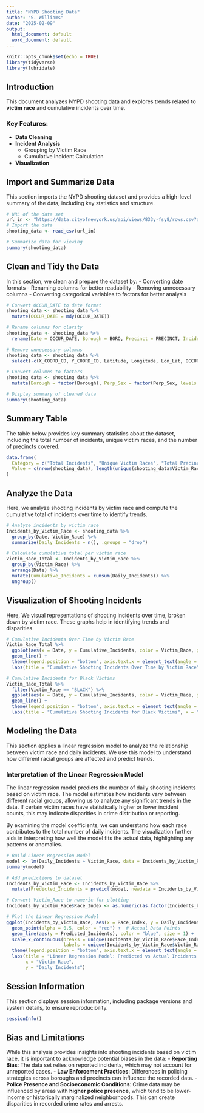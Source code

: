 ---
title: "NYPD Shooting Data"
author: "S. Williams"
date: "2025-02-09"
output:
  html_document: default
  word_document: default
---

```{r setup, include=FALSE}
knitr::opts_chunk$set(echo = TRUE)
library(tidyverse)
library(lubridate)
```

## Introduction
This document analyzes NYPD shooting data and explores trends related to **victim race** and cumulative incidents over time.

### Key Features:
- **Data Cleaning**
- **Incident Analysis**
  - Grouping by Victim Race
  - Cumulative Incident Calculation
- **Visualization**

## Import and Summarize Data

This section imports the NYPD shooting dataset and provides a high-level summary of the data, including key statistics and structure.

```{r import_data, echo=FALSE}
# URL of the data set
url_in <- "https://data.cityofnewyork.us/api/views/833y-fsy8/rows.csv?accessType=DOWNLOAD"
# Import the data
shooting_data <- read_csv(url_in)

# Summarize data for viewing
summary(shooting_data)
```

## Clean and Tidy the Data

In this section, we clean and prepare the dataset by:
- Converting date formats
- Renaming columns for better readability
- Removing unnecessary columns
- Converting categorical variables to factors for better analysis

```{r cleaning_data, echo=FALSE}
# Convert OCCUR_DATE to date format
shooting_data <- shooting_data %>%
  mutate(OCCUR_DATE = mdy(OCCUR_DATE))

# Rename columns for clarity
shooting_data <- shooting_data %>%
  rename(Date = OCCUR_DATE, Borough = BORO, Precinct = PRECINCT, Incident_Key = INCIDENT_KEY, Perp_Age = PERP_AGE_GROUP, Perp_Sex = PERP_SEX, Perp_Race = PERP_RACE, Victim_Age = VIC_AGE_GROUP, Victim_Sex = VIC_SEX, Victim_Race = VIC_RACE)

# Remove unnecessary columns
shooting_data <- shooting_data %>%
  select(-c(X_COORD_CD, Y_COORD_CD, Latitude, Longitude, Lon_Lat, OCCUR_TIME))

# Convert columns to factors
shooting_data <- shooting_data %>%
  mutate(Borough = factor(Borough), Perp_Sex = factor(Perp_Sex, levels = c("M", "F", "U")), Victim_Sex = factor(Victim_Sex, levels = c("M", "F", "U")), Perp_Race = factor(Perp_Race), Victim_Race = factor(Victim_Race), Precinct = factor(Precinct))

# Display summary of cleaned data
summary(shooting_data)
```

## Summary Table

The table below provides key summary statistics about the dataset, including the total number of incidents, unique victim races, and the number of precincts covered.
```{r summary-table, echo=FALSE}
data.frame(
  Category = c("Total Incidents", "Unique Victim Races", "Total Precincts"),
  Value = c(nrow(shooting_data), length(unique(shooting_data$Victim_Race)), length(unique(shooting_data$Precinct)))
)
```

## Analyze the Data

Here, we analyze shooting incidents by victim race and compute the cumulative total of incidents over time to identify trends.

```{r data_analysis, echo=FALSE}
# Analyze incidents by victim race
Incidents_by_Victim_Race <- shooting_data %>%
  group_by(Date, Victim_Race) %>%
  summarize(Daily_Incidents = n(), .groups = "drop")

# Calculate cumulative total per victim race
Victim_Race_Total <- Incidents_by_Victim_Race %>%
  group_by(Victim_Race) %>%
  arrange(Date) %>%
  mutate(Cumulative_Incidents = cumsum(Daily_Incidents)) %>%
  ungroup()
```

## Visualization of Shooting Incidents

Here, We visual representations of shooting incidents over time, broken down by victim race. These graphs help in identifying trends and disparities.

```{r visualization}
# Cumulative Incidents Over Time by Victim Race
Victim_Race_Total %>%
  ggplot(aes(x = Date, y = Cumulative_Incidents, color = Victim_Race, group = Victim_Race)) +    
  geom_line() +
  theme(legend.position = "bottom", axis.text.x = element_text(angle = 90)) +
  labs(title = "Cumulative Shooting Incidents Over Time by Victim Race", x = "Date", y = "Cumulative Incidents")
```

```{r black_victim_visualization}
# Cumulative Incidents for Black Victims
Victim_Race_Total %>%
  filter(Victim_Race == "BLACK") %>%
  ggplot(aes(x = Date, y = Cumulative_Incidents, color = Victim_Race, group = Victim_Race)) +    
  geom_line() +
  theme(legend.position = "bottom", axis.text.x = element_text(angle = 90)) +
  labs(title = "Cumulative Shooting Incidents for Black Victims", x = "Date", y = "Cumulative Incidents")
```

## Modeling the Data

This section applies a linear regression model to analyze the relationship between victim race and daily incidents. We use this model to understand how different racial groups are affected and predict trends.

### Interpretation of the Linear Regression Model
The linear regression model predicts the number of daily shooting incidents based on victim race. The model estimates how incidents vary between different racial groups, allowing us to analyze any significant trends in the data. If certain victim races have statistically higher or lower incident counts, this may indicate disparities in crime distribution or reporting.

By examining the model coefficients, we can understand how each race contributes to the total number of daily incidents. The visualization further aids in interpreting how well the model fits the actual data, highlighting any patterns or anomalies.

```{r data_modeling}
# Build Linear Regression Model
model <- lm(Daily_Incidents ~ Victim_Race, data = Incidents_by_Victim_Race)
summary(model)
```

```{r regression_plot}
# Add predictions to dataset
Incidents_by_Victim_Race <- Incidents_by_Victim_Race %>%
  mutate(Predicted_Incidents = predict(model, newdata = Incidents_by_Victim_Race))

# Convert Victim_Race to numeric for plotting
Incidents_by_Victim_Race$Race_Index <- as.numeric(as.factor(Incidents_by_Victim_Race$Victim_Race))

# Plot the Linear Regression Model
ggplot(Incidents_by_Victim_Race, aes(x = Race_Index, y = Daily_Incidents)) +
  geom_point(alpha = 0.5, color = "red") +  # Actual Data Points
  geom_line(aes(y = Predicted_Incidents), color = "blue", size = 1) +  # Regression Line
  scale_x_continuous(breaks = unique(Incidents_by_Victim_Race$Race_Index),
                     labels = unique(Incidents_by_Victim_Race$Victim_Race)) +  # Labeling Race Categories
  theme(legend.position = "bottom", axis.text.x = element_text(angle = 90)) +
  labs(title = "Linear Regression Model: Predicted vs Actual Incidents by Victim Race",
       x = "Victim Race",
       y = "Daily Incidents")
```

## Session Information

This section displays session information, including package versions and system details, to ensure reproducibility.
```{r session-info}
sessionInfo()
```

## Bias and Limitations

While this analysis provides insights into shooting incidents based on victim race, it is important to acknowledge potential biases in the data:
- **Reporting Bias**: The data set relies on reported incidents, which may not account for unreported cases.
- **Law Enforcement Practices**: Differences in policing strategies across boroughs and precincts can influence the recorded data.
- **Police Presence and Socioeconomic Conditions**: Crime data may be influenced by areas with **higher police presence**, which tend to be lower-income or historically marginalized neighborhoods. This can create disparities in recorded crime rates and arrests.



